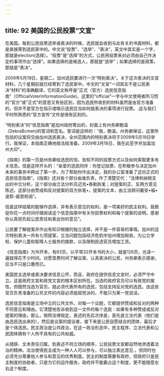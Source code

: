 ```yaml
---
---
---
```

title: 92 美国的公民投票“文宣”
---




在美国，每到公民投票选举或表决的时候，选民就会收到与此有关的书面材料，都是直接寄到选民家中的。中文说“投票”、“选举”、“表决”，英文中其实是一个字，那就是election(选择）。“投票”是“选择”的方式，公民用投票来对必须由自己作决定的事项作出“选择”。如果选择的是候选人，那就是“选举”；如果选择的是政策，那就是“表决”。

2009年5月19日，星期二，加州选民要进行一次“特别表决”。关于这次表决的文宣材料，几个星期前就已经寄到了选民家中。中文的“文宣”一词其实不是公民表决“材料”的准确翻译，它的英文称呼是“正式（官方）选民信息指南”（OfficialVoterInformationGuide)。这里的“official”一字与中文使用者所习惯的“官方”或“正式”的意思又有些区别，因为选民所收到的材料虽然是由官方准备的，但并不是官方在指示或暗示选民应当如何就表决的事项进行投票。.这与我们平时所熟悉的“官方宣传”文件是很有区别的。

“特别表决”的“信息指南”是加州政府寄出的，封面上有州务卿鲍温（DebraBcmen)的誓词和签名。誓词是这样的：“我，鲍温，州务卿保证，这里所包括的议案将交由加州选民表决，全州范围内的特别表决将于2009年5月19日举行。我保证，本指南正确地按法规准备。2009年3月18日，我在此签字并加盖加州大印”。

《指南》的第一页是州务卿给选民的信，告知不同的投票方式以及如何索取更多有关信息。信是这样开头的：“亲爱的选民同伴：你登记投票，在积极参与决定加州未来的事务中跨出了第一步。为了帮助你作出决定，我的办公室准备了这份正式的选民信息指南”。《指南》还对各个部分由谁负责，作了清楚交代：“法律和纳税支出的中立分析，这个部分由立法分析员迈克•泰勒执笔；对提案的正、反两方意见陈述，这部分由赞成和反对提案的双方执笔•，提案的文本，由立法顾问戴安•福•波耶-威恩校阅”。

信是这样结尾的能够作选择，并有表示意见的权利，是一项美好的民主权利。我敦促你花一点时间仔细阅读这个信息指南中有关你投票权利和每个提案的说明。感谢你认真担负起公民责任和表达你的意见”。

公民要了解提案并作出有知识根据的独立选择，并不是一件容易的事情。加州的这次特别表决一共有七项提案，立法问题包括经济危机中加州增加税收，为公立学校、保护儿童和智障人士服务的拨款，以及限制民选官员增加工资。

《信息指南》为16开本，有63页，以平常32开本书的大小，就是126页，光读一遍就得花不少时间。对愿意费时间了解议案、认真表决的公民，州务卿表示感谢，应当不只是口惠而已。

美国民主选举或表决要求信息公开，而且，政府在提供信息文宣时，必须严守中立。这是政府文宣和政党文宣的根本区别所在。当选的政府官员可以有政党的属性，但既然当选为官员，就必须代表所有的选民，包括支持反对党的选民。由这些官员负责准备的公共文件的内容必须是超党派的，不能只为某一党说话。

选民信息指南是立场中立的公共文件。对每一个议题，它都提供赞成和反对的两种不同意见和理由。它清楚地告诉收到这一文件的每个选民：如果有多种赞成或反对提案的理由，那么，按照法律规定，表述的先后次序是，首先是立法代表（他们是由选民选出来的），然后是议案的提议者，接下来是公民自愿结合的团体，最后才是个体选民。民主政治是公共政治，在这一政治形态中，民主程序、立法代表和公民团体拥有个人所不具有的公共权威。

从措辞、文本责任归属，到表述不同立场的顺序，公民投票文宣都自然地渗透着法治的精神。法治使得民主成为一种人人可以参与，可以独立表达意见.，但同时也必须充分尊重他人参与和意见的优秀制度。民主的制度需要有政府，但政府只是民主制度的协助者，只是为它的运作服务。政府并不能霸占这个制度，更不能随意左右这个制度。